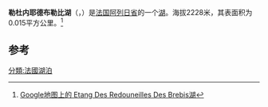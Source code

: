 {{Orphan|date=2016年4月}}
{{Infobox lake
| name               = 勒杜内耶德布勒比湖<br>Étang des Redouneilles des brebis
| image              =
| caption            =
| image_bathymetry   = Etang des Redouneilles des brebis.jpg
| caption_bathymetry = 勒杜内耶德布勒比湖
| location           = {{FR}}[[阿列日省|阿列日省]]
| coords             = {{coord|42|41|10|N|01|33|06|E|region:FR_type:waterbody_source:frwiki}}
| type               =
| inflow             =
| outflow            =
| catchment          =
| basin_countries    = {{FR}}
| length             =
| width              =
| area               = {{convert|0.015|km2|abbr=on}}
| depth              =
| max-depth          =
| volume             =
| residence_time     =
| shore              =
| elevation          = {{convert|2228|m|abbr=on}}
| frozen             =
| islands            =
| cities             =
| reference          =
}}
'''勒杜内耶德布勒比湖'''（{{lang-fr|Étang des Redouneilles des brebis}}，{{IPA-fr|etɑ̃ de ʁədunɛj de bʁəbi}}）是[[法国|法国]][[阿列日省|阿列日省]]的一个[[湖泊|湖]]。海拔2228米，其表面积为0.015平方公里。<ref>[https://www.google.com.hk/maps/place/%C3%89tang+des+Redouneilles+des+brebis/@42.6859577,1.5498803,17z/data=!4m5!3m4!1s0x12af67cfb7c72d05:0xab347c24206dcd37!8m2!3d42.6859832!4d1.5518893 Google地图上的 Etang Des Redouneilles Des Brebis湖]</ref>

==参考==
{{reflist}}
{{Ariège-geo-stub}}
{{DEFAULTSORT:Etang Des Redouneilles Des Brebis}}
[[分類:法國湖泊|分類:法國湖泊]]